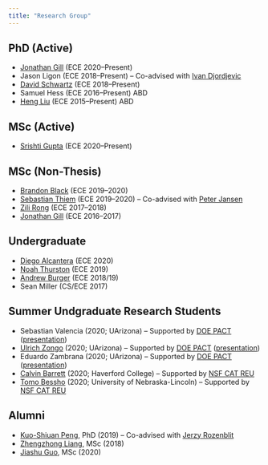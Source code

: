 ```yaml
---
title: "Research Group"
---
```



## PhD (Active)
- [Jonathan Gill](https://www.linkedin.com/in/therealjtgill/){target="_blank"} (ECE 2020--Present) 
- Jason Ligon (ECE 2018--Present)
-- Co-advised with [Ivan Djordjevic](https://ece.engineering.arizona.edu/faculty-staff/faculty/ivan-b-djordjevic){target="_blank"}
- [David Schwartz](https://uweb.engr.arizona.edu/~dmschwar/){target="_blank"} (ECE 2018--Present)
- Samuel Hess (ECE 2016--Present) ABD
- [Heng Liu](https://www.linkedin.com/in/lh5712/){target="_blank"} (ECE 2015--Present) ABD

## MSc (Active)
- [Srishti Gupta](https://www.linkedin.com/in/srishtigupta01/){target="_blank"} (ECE 2020--Present)

## MSc (Non-Thesis) 
- [Brandon Black](https://www.linkedin.com/in/brandonleeblack/){target="_blank"} (ECE 2019--2020)
- [Sebastian Thiem](https://www.linkedin.com/in/sebastian-thiem-4b25b1159/){target="_blank"} (ECE 2019--2020) -- Co-advised with [Peter Jansen](https://ischool.arizona.edu/people/peter-jansen){target="_blank"} 
- [Zili Rong](https://www.linkedin.com/in/zili-rong/){target="_blank"} (ECE 2017--2018)
- [Jonathan Gill](https://www.linkedin.com/in/therealjtgill/){target="_blank"} (ECE 2016--2017) 

## Undergraduate
- [Diego Alcantera](https://www.linkedin.com/in/diego-k-alcantara/){target="_blank"} (ECE 2020)
- [Noah Thurston](https://www.linkedin.com/in/noah-t-180021b7/){target="_blank"} (ECE 2019)
- [Andrew Burger](https://www.linkedin.com/in/andrew-burger-8a628870){target="_blank"} (ECE 2018/19)
- Sean Miller (CS/ECE 2017)

## Summer Undgraduate Research Students
- Sebastian Valencia (2020; UArizona) – Supported by [DOE PACT](https://nnsa-pact.org/){target="_blank"} ([presentation](https://www.dropbox.com/s/9q8zer4us69sk7o/Team-5-David-VideoPoster-Machine-Learning.mp4?dl=0))
- [Ulrich Zongo](Ulrich Zongo) (2020; UArizona) – Supported by [DOE PACT](https://nnsa-pact.org/){target="_blank"} ([presentation](https://www.dropbox.com/s/9q8zer4us69sk7o/Team-5-David-VideoPoster-Machine-Learning.mp4?dl=0))
- Eduardo Zambrana (2020; UArizona) – Supported by [DOE PACT](https://nnsa-pact.org/){target="_blank"} ([presentation](https://www.dropbox.com/s/9q8zer4us69sk7o/Team-5-David-VideoPoster-Machine-Learning.mp4?dl=0))
- [Calvin Barrett](https://www.linkedin.com/in/calvin-barrett-293296187/){target="_blank"} (2020; Haverford College) – Supported by [NSF CAT REU](http://catvehicle.arizona.edu/){target="_blank"}
- [Tomo Bessho](https://www.linkedin.com/in/tbessho/){target="_blank"} (2020; University of Nebraska-Lincoln) – Supported by [NSF CAT REU](http://catvehicle.arizona.edu/){target="_blank"}


## Alumni 
- [Kuo-Shiuan Peng](https://www.linkedin.com/in/kuo-shiuan-peng-24360567/){target="_blank"}, PhD (2019)
-- Co-advised with [Jerzy Rozenblit](https://ece.engineering.arizona.edu/faculty-staff/faculty/jerzy-w-rozenblit){target="_blank"}
- [Zhengzhong Liang](https://www.linkedin.com/in/zhengzhong-liang-095810137/){target="_blank"}, MSc (2018)
- [Jiashu Guo](https://www.linkedin.com/in/jiashu-guo/){target="_blank"}, MSc (2020)

